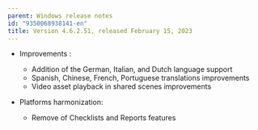 ```yaml
---
parent: Windows release notes
id: "9350068938141-en"
title: Version 4.6.2.51, released February 15, 2023
---
```

*   Improvements :
    *   Addition of the German, Italian, and Dutch language support
    *   Spanish, Chinese, French, Portuguese translations improvements
    *   Video asset playback in shared scenes improvements  
          
        
*   Platforms harmonization:
    *   Remove of Checklists and Reports features


